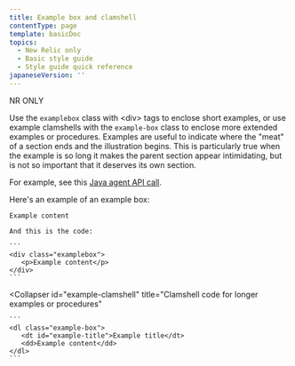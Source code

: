 ```yaml
---
title: Example box and clamshell
contentType: page
template: basicDoc
topics:
  - New Relic only
  - Basic style guide
  - Style guide quick reference
japaneseVersion: ''
---
```


NR ONLY

Use the `examplebox` class with &lt;div> tags to enclose short examples, or use example clamshells with the `example-box` class to enclose more extended examples or procedures. Examples are useful to indicate where the "meat" of a section ends and the illustration begins. This is particularly true when the example is so long it makes the parent section appear intimidating, but is not so important that it deserves its own section.

For example, see this [Java agent API call](/docs/agents/java-agent/custom-instrumentation/java-agent-api-example-program#complete-api-example).

<CollapserGroup>
  <Collapser
    id="example-class"
    title="Class code for short examples"
  >
    Here's an example of an example box:

    Example content

    And this is the code:

    ```
    <div class="examplebox">
       <p>Example content</p>
    </div>
    ```
  </Collapser>

  <Collapser
    id="example-clamshell"
    title="Clamshell code for longer examples or procedures"
  >
    ```
    <dl class="example-box">
       <dt id="example-title">Example title</dt>
       <dd>Example content</dd>
    </dl>
    ```
  </Collapser>
</CollapserGroup>
